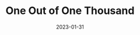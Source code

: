 ---
title: One Out of One Thousand
date: '2023-01-31'
tags: ['Life','Work']
draft: false
summary: How many of Albert Einsteins inventions became well known?
images: []
layout: PostLayout
canonicalUrl: One Out of One Thousand
---